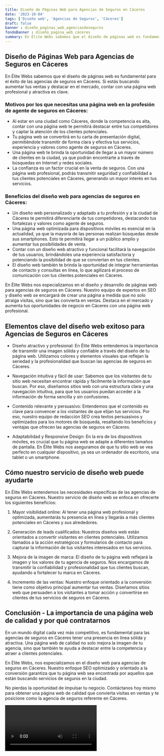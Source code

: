 ```yaml
---
title: Diseño de Páginas Web para Agencias de Seguros en Cáceres
date: '2023-10-04'
tags: ['Diseño web', 'Agencias de Seguros', 'Cáceres']
draft: false
banner : diseño_paginas_web_agenciasdeseguros
fondoBanner : diseño_pagina_web_cáceres
summary: En Élite Webs sabemos que el diseño de páginas web es fundamental para el éxito de las agencias de seguros en Cáceres. Si estás buscando aumentar tus ventas y destacar en el mercado, contar con una página web profesional y atractiva es clave.
---
```


## Diseño de Páginas Web para Agencias de Seguros en Cáceres

En Élite Webs sabemos que el diseño de páginas web es fundamental para el éxito de las agencias de seguros en Cáceres. Si estás buscando aumentar tus ventas y destacar en el mercado, contar con una página web profesional y atractiva es clave.

### Motivos por los que necesitas una página web en la profesión de agente de seguros en Cáceres:

- Al estar en una ciudad como Cáceres, donde la competencia es alta, contar con una página web te permitirá destacar entre tus competidores y captar la atención de los clientes potenciales.
- Tu página web se convertirá en tu carta de presentación digital, permitiéndote transmitir de forma clara y efectiva tus servicios, experiencia y valores como agente de seguros en Cáceres.
- Una página web te brinda la oportunidad de llegar a un mayor número de clientes en la ciudad, ya que podrán encontrarte a través de búsquedas en Internet y redes sociales.
- La confianza es un factor crucial en la venta de seguros. Con una página web profesional, podrás transmitir seguridad y confiabilidad a tus clientes potenciales en Cáceres, generando un mayor interés en tus servicios.

### Beneficios del diseño web para agencias de seguros en Cáceres:

- Un diseño web personalizado y adaptado a tu profesión y a la ciudad de Cáceres te permitirá diferenciarte de tus competidores, destacando tus fortalezas y valores como agente de seguros.
- Una página web optimizada para dispositivos móviles es esencial en la actualidad, ya que la mayoría de las personas realizan búsquedas desde sus smartphones. Esto te permitirá llegar a un público amplio y aumentar tus posibilidades de venta.
- Contar con un diseño web atractivo y funcional facilitará la navegación de tus usuarios, brindándoles una experiencia satisfactoria y potenciando la posibilidad de que se conviertan en tus clientes.
- El diseño web también te brinda la oportunidad de integrar herramientas de contacto y consultas en línea, lo que agilizará el proceso de comunicación con tus clientes potenciales en Cáceres.

En Élite Webs nos especializamos en el diseño y desarrollo de páginas web para agencias de seguros en Cáceres. Nuestro equipo de expertos en SEO y diseño web se encargará de crear una página a medida que no solo atraiga visitas, sino que las convierta en ventas. Destaca en el mercado y aumenta tus oportunidades de negocio en Cáceres con una página web profesional.

<GifSeo />

<Cta />

## Elementos clave del diseño web exitoso para Agencias de Seguros en Cáceres

- Diseño atractivo y profesional: En Élite Webs entendemos la importancia de transmitir una imagen sólida y confiable a través del diseño de tu página web. Utilizamos colores y elementos visuales que reflejan la seriedad y la profesionalidad que buscan las agencias de seguros en Cáceres.

- Navegación intuitiva y fácil de usar: Sabemos que los visitantes de tu sitio web necesitan encontrar rápida y fácilmente la información que buscan. Por eso, diseñamos sitios web con una estructura clara y una navegación intuitiva, para que los usuarios puedan acceder a la información de forma sencilla y sin confusiones.

- Contenido relevante y persuasivo: Entendemos que el contenido es clave para convencer a los visitantes de que elijan tus servicios. Por eso, nuestro equipo de redacción SEO crea textos persuasivos y optimizados para los motores de búsqueda, resaltando los beneficios y ventajas que ofrecen las agencias de seguros en Cáceres.

- Adaptabilidad y Responsive Design: En la era de los dispositivos móviles, es crucial que tu página web se adapte a diferentes tamaños de pantalla. En Élite Webs nos aseguramos de que tu sitio web se vea perfecto en cualquier dispositivo, ya sea un ordenador de escritorio, una tablet o un smartphone.

## Cómo nuestro servicio de diseño web puede ayudarte

En Élite Webs entendemos las necesidades específicas de las agencias de seguros en Cáceres. Nuestro servicio de diseño web se enfoca en ofrecerte los siguientes beneficios:

1. Mayor visibilidad online: Al tener una página web profesional y optimizada, aumentarás tu presencia en línea y llegarás a más clientes potenciales en Cáceres y sus alrededores.

2. Generación de leads cualificados: Nuestros diseños web están orientados a convertir visitantes en clientes potenciales. Utilizamos llamados a la acción estratégicos y formularios de contacto para capturar la información de tus visitantes interesados en tus servicios.

3. Mejora de la imagen de marca: El diseño de tu página web reflejará la imagen y los valores de tu agencia de seguros. Nos encargamos de transmitir la confiabilidad y profesionalidad que tus clientes buscan, ayudando a fortalecer tu marca en Cáceres.

4. Incremento de las ventas: Nuestro enfoque orientado a la conversión tiene como objetivo principal aumentar tus ventas. Diseñamos sitios web que persuaden a los visitantes a tomar acción y convertirse en clientes de tus servicios de seguros en Cáceres.

## Conclusión - La importancia de una página web de calidad y por qué contratarnos

En un mundo digital cada vez más competitivo, es fundamental para las agencias de seguros en Cáceres tener una presencia en línea sólida y atractiva. Una página web de calidad no solo mejora la imagen de tu agencia, sino que también te ayuda a destacar entre la competencia y atraer a clientes potenciales.

En Élite Webs, nos especializamos en el diseño web para agencias de seguros en Cáceres. Nuestro enfoque SEO optimizado y orientado a la conversión garantiza que tu página web sea encontrada por aquellos que están buscando servicios de seguros en la ciudad.

No pierdas la oportunidad de impulsar tu negocio. Contáctanos hoy mismo para obtener una página web de calidad que convierta visitas en ventas y te posicione como la agencia de seguros referente en Cáceres.

<Video />

<CtaBot job='Agencias de Seguros' city='Cáceres'/>

<Gmaps query='Cáceres+españa+maps' />
